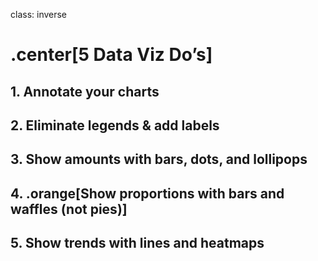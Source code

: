 
class: inverse

# .center[5 Data Viz Do's]

## 1. Annotate your charts
## 2. Eliminate legends & add labels
## 3. Show amounts with bars, dots, and lollipops
## 4. .orange[Show proportions with bars and waffles (not pies)]
## 5. Show trends with lines and heatmaps
